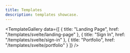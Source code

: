 ```yaml
---
title: Templates
description: templates showcase.
---
```



<TemplateGallery
	data={[
		{
			title: "Landing Page",
			href: "/templates/svelte/landing-page"
		},
		{
			title: "Sign In",
			href: "/templates/svelte/sign-in"
		},
		{
			title: "Portfolio",
			href: "/templates/svelte/portfolio"
		}
	]}
/>
